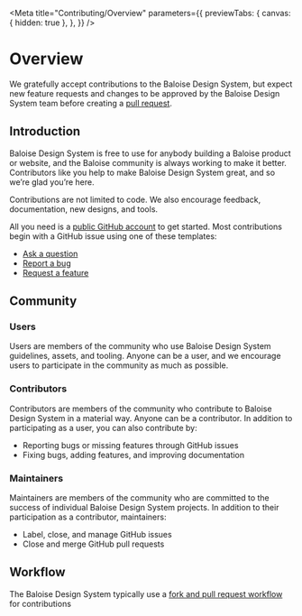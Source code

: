 
<Meta
  title="Contributing/Overview"
  parameters={{
    previewTabs: {
      canvas: { hidden: true },
    },
  }}
/>

# Overview

We gratefully accept contributions to the Baloise Design System, but expect new feature requests and changes to be approved by the Baloise Design System team before creating a [pull request](https://github.com/baloise/design-system/pulls).

## Introduction

Baloise Design System is free to use for anybody building a Baloise product or website, and the Baloise community is always working to make it better. Contributors like you help to make Baloise Design System great, and so we’re glad you’re here.

Contributions are not limited to code. We also encourage feedback, documentation, new designs, and tools.

All you need is a [public GitHub account](https://github.com/) to get started. Most contributions begin with a GitHub issue using one of these templates:

- [Ask a question](https://github.com/baloise/design-system/issues/new?assignees=&labels=question&template=question.md)
- [Report a bug](https://github.com/baloise/design-system/issues/new?assignees=&labels=bug&template=bug-report.md&title=)
- [Request a feature](https://github.com/baloise/design-system/issues/new?assignees=&labels=enhancement&template=feature-request.md&title=)

## Community

### Users

Users are members of the community who use Baloise Design System guidelines, assets, and tooling. Anyone can be a user, and we encourage users to participate in the community as much as possible.

### Contributors

Contributors are members of the community who contribute to Baloise Design System in a material way. Anyone can be a contributor. In addition to participating as a user, you can also contribute by:

- Reporting bugs or missing features through GitHub issues
- Fixing bugs, adding features, and improving documentation

### Maintainers

Maintainers are members of the community who are committed to the success of individual Baloise Design System projects. In addition to their participation as a contributor, maintainers:

- Label, close, and manage GitHub issues
- Close and merge GitHub pull requests

## Workflow

The Baloise Design System typically use a [fork and pull request workflow](https://docs.github.com/en/get-started/quickstart/contributing-to-projects) for contributions

<bal-doc-github link="/stories/contributing/00-overview.stories.mdx"></bal-doc-github>
